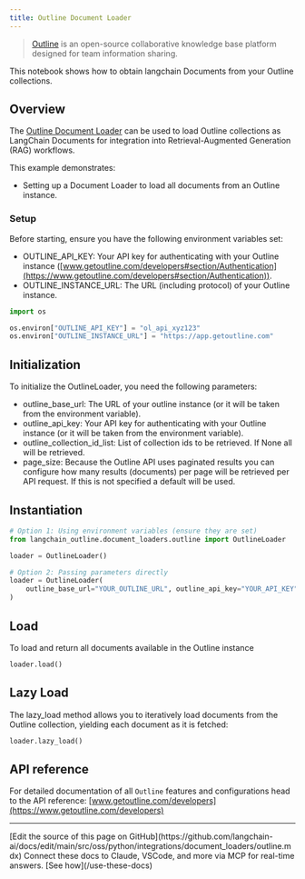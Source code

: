 ```yaml
---
title: Outline Document Loader
---
```


>[Outline](https://www.getoutline.com/) is an open-source collaborative knowledge base platform designed for team information sharing.

This notebook shows how to obtain langchain Documents from your Outline collections.

## Overview

The [Outline Document Loader](https://github.com/10Pines/langchain-outline) can be used to load Outline collections as LangChain Documents for integration into Retrieval-Augmented Generation (RAG) workflows.

This example demonstrates:

* Setting up a Document Loader to load all documents from an Outline instance.

### Setup

Before starting, ensure you have the following environment variables set:

* OUTLINE_API_KEY: Your API key for authenticating with your Outline instance ([www.getoutline.com/developers#section/Authentication](https://www.getoutline.com/developers#section/Authentication)).
* OUTLINE_INSTANCE_URL: The URL (including protocol) of your Outline instance.

```python
import os

os.environ["OUTLINE_API_KEY"] = "ol_api_xyz123"
os.environ["OUTLINE_INSTANCE_URL"] = "https://app.getoutline.com"
```

## Initialization

To initialize the OutlineLoader, you need the following parameters:

* outline_base_url: The URL of your outline instance (or it will be taken from the environment variable).
* outline_api_key: Your API key for authenticating with your Outline instance (or it will be taken from the environment variable).
* outline_collection_id_list: List of collection ids to be retrieved. If None all will be retrieved.
* page_size: Because the Outline API uses paginated results you can configure how many results (documents) per page will be retrieved per API request.  If this is not specified a default will be used.

## Instantiation

```python
# Option 1: Using environment variables (ensure they are set)
from langchain_outline.document_loaders.outline import OutlineLoader

loader = OutlineLoader()

# Option 2: Passing parameters directly
loader = OutlineLoader(
    outline_base_url="YOUR_OUTLINE_URL", outline_api_key="YOUR_API_KEY"
)
```

## Load

To load and return all documents available in the Outline instance

```python
loader.load()
```

## Lazy Load

The lazy_load method allows you to iteratively load documents from the Outline collection, yielding each document as it is fetched:

```python
loader.lazy_load()
```

## API reference

For detailed documentation of all `Outline` features and configurations head to the API reference: [www.getoutline.com/developers](https://www.getoutline.com/developers)

---

<Callout icon="pen-to-square" iconType="regular">
    [Edit the source of this page on GitHub](https://github.com/langchain-ai/docs/edit/main/src/oss/python/integrations/document_loaders/outline.mdx)
</Callout>
<Tip icon="terminal" iconType="regular">
    Connect these docs to Claude, VSCode, and more via MCP for    real-time answers. [See how](/use-these-docs)
</Tip>
